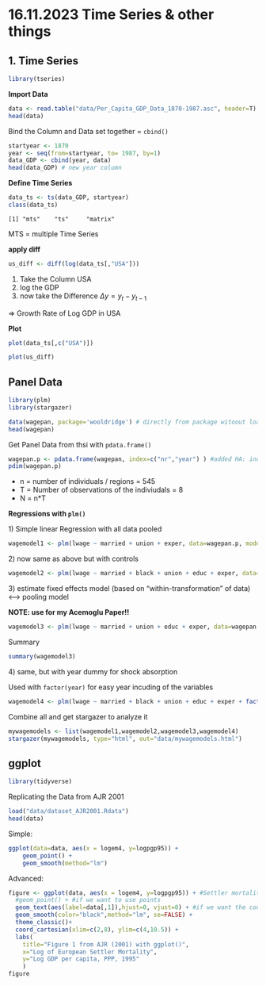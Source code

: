 # 16.11.2023 Time Series & other things

## 1. Time Series

```r
library(tseries)
```

**Import Data**

```r
data <- read.table("data/Per_Capita_GDP_Data_1870-1987.asc", header=T)
head(data)
```

Bind the Column and Data set together = `cbind()`

```r
startyear <- 1870
year <- seq(from=startyear, to= 1987, by=1)
data_GDP <- cbind(year, data) 
head(data_GDP) # new year column
```

**Define Time Series**

```r
data_ts <- ts(data_GDP, startyear)
class(data_ts)
```

```         
[1] "mts"    "ts"     "matrix"
```

MTS = multiple Time Series

**apply diff**

```r
us_diff <- diff(log(data_ts[,"USA"]))
```

1.  Take the Column USA
2.  log the GDP
3.  now take the Difference $\Delta y = y_{t} - y_{t-1}$

=\> Growth Rate of Log GDP in USA

**Plot**

```r
plot(data_ts[,c("USA")])
```

```r
plot(us_diff)
```

## Panel Data

```r
library(plm)
library(stargazer)
```

```r
data(wagepan, package='wooldridge') # directly from package witoout loading
head(wagepan)
```

Get Panel Data from thsi with `pdata.frame()`

```r
wagepan.p <- pdata.frame(wagepan, index=c("nr","year") ) #added HA: individual index and time index
pdim(wagepan.p)
```

-   n = number of individuals / regions = 545
-   T = Number of observations of the indiviudals = 8
-   N = n\*T

**Regressions with `plm()`**

1\) Simple linear Regression with all data pooled

```r
wagemodel1 <- plm(lwage ~ married + union + exper, data=wagepan.p, model="pooling")
```

2\) now same as above but with controls

```r
wagemodel2 <- plm(lwage ~ married + black + union + educ + exper, data=wagepan.p, model="pooling")
```

3\) estimate fixed effects model (based on "within-transformation" of data) \<--\> pooling model

**NOTE: use for my Acemoglu Paper!!**

```r
wagemodel3 <- plm(lwage ~ married + union + educ + exper, data=wagepan.p, model="within")
```

Summary

```r
summary(wagemodel3)
```

4\) same, but with year dummy for shock absorption

Used with `factor(year)` for easy year incuding of the variables

```r
wagemodel4 <- plm(lwage ~ married + black + union + educ + exper + factor(year), data=wagepan.p, model="pooling")
```

Combine all and get stargazer to analyze it

```r
mywagemodels <- list(wagemodel1,wagemodel2,wagemodel3,wagemodel4)
stargazer(mywagemodels, type="html", out="data/mywagemodels.html")
```

## ggplot 

```r
library(tidyverse)
```

Replicating the Data from AJR 2001

```r
load("data/dataset_AJR2001.Rdata")
head(data)
```

Simple:

```r
ggplot(data=data, aes(x = logem4, y=logpgp95)) +
    geom_point() + 
    geom_smooth(method="lm")
```

Advanced:

```r
figure <- ggplot(data, aes(x = logem4, y=logpgp95)) + #Settler mortality and GDP per Cap
  #geom_point() + #if we want to use points
  geom_text(aes(label=data[,1]),hjust=0, vjust=0) + #if we want the country names as points
  geom_smooth(color="black",method="lm", se=FALSE) + 
  theme_classic()+ 
  coord_cartesian(xlim=c(2,8), ylim=c(4,10.5)) + 
  labs(
    title="Figure 1 from AJR (2001) with ggplot()",
    x="Log of European Settler Mortality", 
    y="Log GDP per capita, PPP, 1995"
    )
figure
```
